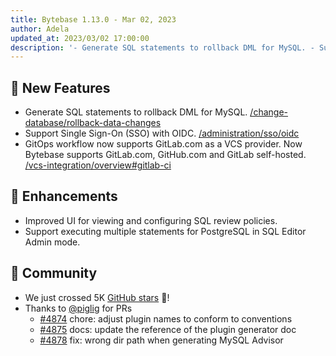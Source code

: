 ```yaml
---
title: Bytebase 1.13.0 - Mar 02, 2023
author: Adela
updated_at: 2023/03/02 17:00:00
description: '- Generate SQL statements to rollback DML for MySQL. - Support Single Sign-On (SSO) with OIDC. - GitOps workflow now supports GitLab.com as a VCS provider.'
---
```



## 🚀 New Features

- Generate SQL statements to rollback DML for MySQL. [/change-database/rollback-data-changes](/change-database/rollback-data-changes)
- Support Single Sign-On (SSO) with OIDC. [/administration/sso/oidc](/administration/sso/oidc)
- GitOps workflow now supports GitLab.com as a VCS provider. Now Bytebase supports GitLab.com, GitHub.com and GitLab self-hosted. [/vcs-integration/overview#gitlab-ci](/vcs-integration/overview#gitlab-ci)

## 🎄 Enhancements

- Improved UI for viewing and configuring SQL review policies.
- Support executing multiple statements for PostgreSQL in SQL Editor Admin mode.

## 🎠 Community

- We just crossed 5K [GitHub stars](https://github.com/bytebase/bytebase) 🥳!
- Thanks to [@piglig](https://github.com/piglig) for PRs
  - [\#4874](https://github.com/bytebase/bytebase/pull/4874) chore: adjust plugin names to conform to conventions
  - [\#4875](https://github.com/bytebase/bytebase/pull/4875) docs: update the reference of the plugin generator doc
  - [\#4878](https://github.com/bytebase/bytebase/pull/4878) fix: wrong dir path when generating MySQL Advisor

<InstallUpgrade />
